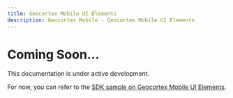 ```yaml
---
title: Geocortex Mobile UI Elements
description: Geocortex Mobile - Geocortex Mobile UI Elements
---
```


# Coming Soon...

This documentation is under active development.

For now, you can refer to the [SDK sample on Geocortex Mobile UI Elements](https://github.com/geocortex/vertigis-mobile-samples/tree/master/Geocortex.Mobile.Samples/Geocortex.Mobile.Samples/Samples/Custom/GeocortexMobileElements).
